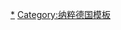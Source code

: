 {{Navbox
|name  = 納粹黨
|state = {{{state<includeonly>|collapsed</includeonly>}}}
|title = [[纳粹主义]]  
|titlestyle = background: #c3c3c3;
|basestyle = background: #d7d7d7;
|image = [[File:Parteiadler Nationalsozialistische Deutsche Arbeiterpartei (1933–1945).svg|140px|纳粹党党徽]]
|imagestyle = padding: 0 0 2.2em;
|bodyclass  = hlist

|group1 = 组织
|list1  =
* [[纳粹党|国家社会主义德国工人党]]
* [[国家社会主义革命战斗联盟]]
* [[冲锋队 (纳粹党)|冲锋队]]
* [[党卫队]]
* [[盖世太保|秘密国家警察（盖世太保）]]
* [[國民突擊隊]]
* [[希特拉青年團]]
* [[国家社会主义体育联盟]]
* [[德國少女聯盟]]
* [[国家社会主义妇女联盟]]
* [[國家社會主義法律工作者聯盟]]

|group2 = 历史
|list2  =
* {{le|纳粹主义早期年表|Early timeline of Nazism|早期年表}}
* [[阿道夫·希特勒的崛起]]
* [[纳粹党掌权]]
* [[德国重整军备|重整军备]]
* [[納粹德國]]
* [[长刀之夜]]
* [[纽伦堡党代会]]
* [[反共產國際協定]]
* [[水晶之夜]]
* [[第二次世界大战]]
* [[三国同盟条约]]
* [[纽伦堡审判]]
* [[去纳粹化]]

|group3 = 意识形态
|list3  =
* [[納粹建築|建筑]]
* [[一体化 (纳粹术语)|一体化]]
* [[生存空间]]
* [[反民主思想]]
* [[斯特拉瑟主義]]
* [[希特勒的政治观点]]
* 《[[我的奋斗]]》（[[阿道夫·希特勒|希特勒]]）
* 《[[十九世纪的基础]]》（[[休斯顿·斯图尔特·张伯伦|张伯伦]]）
* 《[[二十世纪的神话]]》（[[阿爾弗雷德·羅森堡|罗森堡]]）
* [[二十五点纲领]]
* [[新秩序 (纳粹主义)|新秩序]]
* {{le|纳粹政治宣传|Nazi propaganda|政治宣传}}
* {{le|纳粹主义的宗教层面|Religious aspects of Nazism|宗教层面}}
* [[納粹德國的女性|女性]]
* [[人民 (德语)|人民]]
* [[帝国 (德语)|帝国]]
* [[元首 (納粹德國)|元首]]

| group4 = {{le|纳粹主义与种族|Nazism and race|种族}}
| list4  =
* [[血与土]]
* [[纳粹优生学|优生学]]
* [[大日耳曼國|大日耳曼帝國]]
* [[重返帝國]]
* [[优等民族]]
* [[種族靈魂]]
* {{le|纳粹德国的种族政策|Racial policy of Nazi Germany|种族政策}}
* {{le|納粹德國的種族理論|Nazi racial theories|種族理論}}
* {{le|纳粹德国宗教|Religion in Nazi Germany|宗教}}

|group5 = 暴行
|list5  =
* [[納粹大屠殺]]
* [[納粹集中營|集中營]]
* [[醫生審判]]
* [[最终解决方案]]
* [[納粹人體實驗|人体实验]]
* [[纳粹德国对中国人的迫害|对中国人的迫害]]
* [[纳粹德国对同性恋的迫害及屠杀|对同性恋的迫害及屠杀]]

|group6 = 海外關聯組織
|list6  =
* [[美國納粹黨]]
* [[箭十字黨|箭十字党（匈牙利）]]
* [[蒙古白色納粹十字|蒙古白色納粹十字（蒙古）]]
* [[國家社會主義學會|國家社會主義學會（台灣）]]
* {{le|保加利亚国家社会主义工人党|Bulgarian National Socialist Workers Party}}
* {{le|国家社会主义运动 (保加利亚)|National Social Movement (Bulgaria)|国家社会主义运动（保加利亚）}}
* {{le|德裔美国人同盟|German American Bund}}
* {{le|列支敦士登德意志民族运动|German National Movement in Liechtenstein}}
* {{le|灰衫党|Greyshirts|灰衫党（南非）}}
* {{le|匈牙利国家社会主义党|Hungarian National Socialist Party}}
* [[铁卫团|铁卫团（罗马尼亚）]]
* {{le|全国团结党|Nasjonal Samling|全国团结党（挪威）}}
* [[荷兰国家社会主义运动|国家社会主义运动（荷兰）]]
* {{le|瑞士民族运动|National Movement of Switzerland}}
* {{le|国家社会主义集团|National Socialist Bloc|国家社会主义集团（瑞典）}}
* {{le|国家社会主义联盟|National Socialist League|国家社会主义联盟（英国）}}
* {{le|国家社会主义运动 (美国)|National Socialist Movement (United States)|国家社会主义运动（美国）}}
* {{le|希腊国家社会主义党|Greek National Socialist Party}}
* {{le|丹麦国家社会主义工人党|National Socialist Workers' Party of Denmark}}
* {{le|国家团结党 (加拿大)|National Unity Party (Canada)|国家团结党（加拿大）}}
* {{le|奥瑟瓦-布兰德威格|Ossewabrandwag|奥瑟瓦-布兰德威格（南非）}}

|group7 = 列表
|list7  =
* {{le|希特勒撰写或与之相关的书籍列表|List of books by or about Adolf Hitler|希特勒撰写或与之相关的书籍}}
* {{le|纳粹思想家列表|List of Nazi ideologues|思想家}}
* {{le|纳粹党领袖及官员列表|List of Nazi Party leaders and officials|领袖及官员}}
* {{le|纳粹党员列表|List of Nazis|纳粹党员}}
** [[:Category:纳粹党党员|分类]]
* {{le|希特勒演说列表|List of speeches given by Adolf Hitler|希特勒演说}}
* {{le|党卫军人士列表|List of SS personnel||党卫军人士}}

|group8 = 人物
|list8  =
* [[阿道夫·希特勒]]
* [[約瑟夫·戈培爾]]
* [[海因里希·希姆莱]]
* [[赫尔曼·戈林]]
* [[马丁·鲍曼]]
* [[萊因哈德·海德里希]]
* [[格雷戈尔·施特拉塞尔]]
* [[奥托·施特拉塞尔]]
* [[阿道夫·艾希曼]]
* [[阿尔伯特·斯佩尔]]
* [[鲁道夫·赫斯]]
* [[休斯顿·斯图尔特·张伯伦]]
* [[阿爾弗雷德·羅森堡]]
* [[威廉·弗利克]]
* [[鲁道夫·霍斯]]
* [[漢斯·法郎克]]
* [[約瑟夫·門格勒]]
* {{le|理查德·瓦尔特·达雷|Richard Walther Darré}}
* [[巴爾杜爾·馮·席拉赫]]
* [[恩斯特·罗姆]]
* {{le|迪特里希·埃卡特|Dietrich Eckart}}
* {{le|戈特弗里德·费德尔|Gottfried Feder}}
* {{le|恩斯特·汉夫施丹格尔|Ernst Hanfstaengl}}
* [[尤利乌斯·施特莱彻]]
* {{le|赫尔曼·埃瑟|Hermann Esser}}
* [[恩斯特·卡爾滕布倫納]]
* [[约阿希姆·冯·里宾特洛甫]]
* [[乔治·林肯·洛克威尔]]

|group9 = 相关主题
|list9  =
* {{le|秘义纳粹主义|Esoteric Nazism}}
* [[極右派]]
* [[德国抵抗运动]]
* {{le|纳粹德国词汇表|Glossary of Nazi Germany}}
* [[納粹禮]]
* [[新納粹主義]]
* [[社会达尔文主义]]
* [[Stormfront]]
* [[卍|卐]]
* [[大众运动]]

|below =
* {{Icon|Category}}[[:Category:納粹黨]]
}}<noinclude>

{{collapsible option}}

[[Category:納粹黨|*]]
[[Category:纳粹德国模板]]
</noinclude>